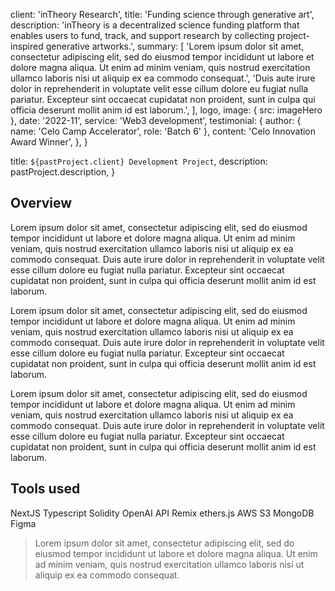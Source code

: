 
  client: 'inTheory Research',
  title: 'Funding science through generative art',
  description:
    'inTheory is a decentralized science funding platform that enables users to fund, track, and support research by collecting project-inspired generative artworks.',
  summary: [
    'Lorem ipsum dolor sit amet, consectetur adipiscing elit, sed do eiusmod tempor incididunt ut labore et dolore magna aliqua. Ut enim ad minim veniam, quis nostrud exercitation ullamco laboris nisi ut aliquip ex ea commodo consequat.',
    'Duis aute irure dolor in reprehenderit in voluptate velit esse cillum dolore eu fugiat nulla pariatur. Excepteur sint occaecat cupidatat non proident, sunt in culpa qui officia deserunt mollit anim id est laborum.',
  ],
  logo,
  image: { src: imageHero },
  date: '2022-11',
  service: 'Web3 development',
  testimonial: {
    author: { name: 'Celo Camp Accelerator', role: 'Batch 6' },
    content: 'Celo Innovation Award Winner',
  },
}

  title: `${pastProject.client} Development Project`,
  description: pastProject.description,
}

## Overview

Lorem ipsum dolor sit amet, consectetur adipiscing elit, sed do eiusmod tempor incididunt ut labore et dolore magna aliqua. Ut enim ad minim veniam, quis nostrud exercitation ullamco laboris nisi ut aliquip ex ea commodo consequat. Duis aute irure dolor in reprehenderit in voluptate velit esse cillum dolore eu fugiat nulla pariatur. Excepteur sint occaecat cupidatat non proident, sunt in culpa qui officia deserunt mollit anim id est laborum.

Lorem ipsum dolor sit amet, consectetur adipiscing elit, sed do eiusmod tempor incididunt ut labore et dolore magna aliqua. Ut enim ad minim veniam, quis nostrud exercitation ullamco laboris nisi ut aliquip ex ea commodo consequat. Duis aute irure dolor in reprehenderit in voluptate velit esse cillum dolore eu fugiat nulla pariatur. Excepteur sint occaecat cupidatat non proident, sunt in culpa qui officia deserunt mollit anim id est laborum.

Lorem ipsum dolor sit amet, consectetur adipiscing elit, sed do eiusmod tempor incididunt ut labore et dolore magna aliqua. Ut enim ad minim veniam, quis nostrud exercitation ullamco laboris nisi ut aliquip ex ea commodo consequat. Duis aute irure dolor in reprehenderit in voluptate velit esse cillum dolore eu fugiat nulla pariatur. Excepteur sint occaecat cupidatat non proident, sunt in culpa qui officia deserunt mollit anim id est laborum.

## Tools used

<TagList>
  <TagListItem>NextJS</TagListItem>
  <TagListItem>Typescript</TagListItem>
  <TagListItem>Solidity</TagListItem>
  <TagListItem>OpenAI API</TagListItem>
  <TagListItem>Remix</TagListItem>
  <TagListItem>ethers.js</TagListItem>
  <TagListItem>AWS S3</TagListItem>
  <TagListItem>MongoDB</TagListItem>
  <TagListItem>Figma</TagListItem>
</TagList>

<Blockquote
  author={{ name: 'Brett Cornick', role: 'Founder & Lead Developer' }}
  image={{ src: imageBrettCornick }}
>
  Lorem ipsum dolor sit amet, consectetur adipiscing elit, sed do eiusmod tempor
  incididunt ut labore et dolore magna aliqua. Ut enim ad minim veniam, quis
  nostrud exercitation ullamco laboris nisi ut aliquip ex ea commodo consequat.
</Blockquote>

<StatList>
  <StatListItem value="4" label="blockchains integrated" />
  <StatListItem value="10k+" label="lines of code written" />
  <StatListItem value=">$50k" label="in grant funding secured" />
</StatList>
